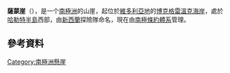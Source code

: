 '''薩蒙崖'''（{{lang-en|Salmon Cliff}}），是一个[[南極洲|南極洲]]的山崖，起位於[[維多利亞地|維多利亞地]]的[[博克格雷溫克海岸|博克格雷溫克海岸]]，處於[[哈勒特半島|哈勒特半島]]西部，由[[新西蘭|新西蘭]]探險隊命名，現在由[[南極條約體系|南極條約體系]]管理。

==參考資料==
{{usgs-gazetteer}}

{{coord|72|22|S|170|6|E|display=title}}

{{DEFAULTSORT:Salmon Cliff}}
[[Category:南極洲懸崖|Category:南極洲懸崖]]


{{BorchgrevinkCoast-geo-stub}}